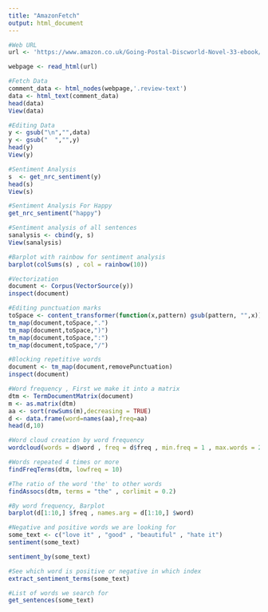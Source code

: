 ```yaml
---
title: "AmazonFetch"
output: html_document
---
```


```r
#Web URL
url <- 'https://www.amazon.co.uk/Going-Postal-Discworld-Novel-33-ebook/product-reviews/B00351YEX0/ref=cm_cr_dp_d_show_all_btm?ie=UTF8&reviewerType=all_reviews'

webpage <- read_html(url)
```

```r
#Fetch Data
comment_data <- html_nodes(webpage,'.review-text')
data <- html_text(comment_data)
head(data)
View(data)

```

```r
#Editing Data
y <- gsub("\n","",data)
y <- gsub("  ","",y)
head(y)
View(y)
```
```r
#Sentiment Analysis
s  <- get_nrc_sentiment(y)
head(s)
View(s)
```

```r
#Sentiment Analysis For Happy 
get_nrc_sentiment("happy")
```

```r
#Sentiment analysis of all sentences
sanalysis <- cbind(y, s)
View(sanalysis)
```

```r
#Barplot with rainbow for sentiment analysis
barplot(colSums(s) , col = rainbow(10))
```
```r
#Vectorization
document <- Corpus(VectorSource(y))
inspect(document)
```

```r
#Editing punctuation marks
toSpace <- content_transformer(function(x,pattern) gsub(pattern, "",x))
tm_map(document,toSpace,".")
tm_map(document,toSpace,")")
tm_map(document,toSpace,":")
tm_map(document,toSpace,"/")
```

```r
#Blocking repetitive words
document <- tm_map(document,removePunctuation)
inspect(document)
```

```r
#Word frequency , First we make it into a matrix
dtm <- TermDocumentMatrix(document)
m <- as.matrix(dtm)
aa <- sort(rowSums(m),decreasing = TRUE)
d <- data.frame(word=names(aa),freq=aa)
head(d,10)
```

```r
#Word cloud creation by word frequency
wordcloud(words = d$word , freq = d$freq , min.freq = 1 , max.words = 200 , random.order = FALSE)
```

```r
#Words repeated 4 times or more
findFreqTerms(dtm, lowfreq = 10)
```

```r
#The ratio of the word 'the' to other words
findAssocs(dtm, terms = "the" , corlimit = 0.2)
```

```r

#By word frequency, Barplot
barplot(d[1:10,] $freq , names.arg = d[1:10,] $word)


```
```r
#Negative and positive words we are looking for
some_text <- c("love it" , "good" , "beautiful" , "hate it")
sentiment(some_text)
```

```r
sentiment_by(some_text)
```


```r
#See which word is positive or negative in which index
extract_sentiment_terms(some_text)
```

```r
#List of words we search for
get_sentences(some_text)
```